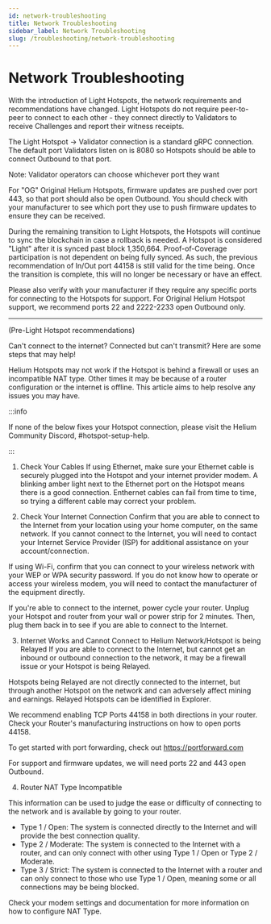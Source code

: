 ```yaml
---
id: network-troubleshooting
title: Network Troubleshooting
sidebar_label: Network Troubleshooting
slug: /troubleshooting/network-troubleshooting
---
```


# Network Troubleshooting

With the introduction of Light Hotspots, the network requirements and recommendations have changed. Light Hotspots do not require peer-to-peer to connect to each other - they connect directly to Validators to receive Challenges and report their witness receipts.

The Light Hotspot → Validator connection is a standard gRPC connection.  The default port Validators listen on is 8080 so Hotspots should be able to connect Outbound to that port. 

Note: Validator operators can choose whichever port they want

For "OG" Original Helium Hotspots, firmware updates are pushed over port 443, so that port should also be open Outbound.  You should check with your manufacturer to see which port they use to push firmware updates to ensure they can be received.

During the remaining transition to Light Hotspots, the Hotspots will continue to sync the blockchain in case a rollback is needed.  A Hotspot is considered "Light" after it is synced past block 1,350,664. Proof-of-Coverage participation is not dependent on being fully synced.  As such, the previous recommendation of In/Out port 44158 is still valid for the time being.  Once the transition is complete, this will no longer be necessary or have an effect. 

Please also verify with your manufacturer if they require any specific ports for connecting to the Hotspots for support. For Original Helium Hotspot support, we recommend ports 22 and 2222-2233 open Outbound only. 

_________________

(Pre-Light Hotspot recommendations)

Can't connect to the internet? Connected but can't transmit? Here are some steps
that may help!

Helium Hotspots may not work if the Hotspot is behind a firewall or uses an
incompatible NAT type. Other times it may be because of a router configuration
or the internet is offline. This article aims to help resolve any issues you may
have.

:::info

If none of the below fixes your Hotspot connection, please visit the Helium
Community Discord, #hotspot-setup-help.

:::

1. Check Your Cables If using Ethernet, make sure your Ethernet cable is
   securely plugged into the Hotspot and your internet provider modem. A
   blinking amber light next to the Ethernet port on the Hotspot means there is
   a good connection. Enthernet cables can fail from time to time, so trying a
   different cable may correct your problem.

2. Check Your Internet Connection Confirm that you are able to connect to the
   Internet from your location using your home computer, on the same network. If
   you cannot connect to the Internet, you will need to contact your Internet
   Service Provider (ISP) for additional assistance on your account/connection.

If using Wi-Fi, confirm that you can connect to your wireless network with your
WEP or WPA security password. If you do not know how to operate or access your
wireless modem, you will need to contact the manufacturer of the equipment
directly.

If you're able to connect to the internet, power cycle your router. Unplug your
Hotspot and router from your wall or power strip for 2 minutes. Then, plug them
back in to see if you are able to connect to the Internet.

3. Internet Works and Cannot Connect to Helium Network/Hotspot is being Relayed
   If you are able to connect to the Internet, but cannot get an inbound or
   outbound connection to the network, it may be a firewall issue or your
   Hotspot is being Relayed.

Hotspots being Relayed are not directly connected to the internet, but through
another Hotspot on the network and can adversely affect mining and earnings.
Relayed Hotspots can be identified in Explorer.

We recommend enabling TCP Ports 44158 in both directions in your router. Check
your Router's manufacturing instructions on how to open ports 44158. 

To get started with port forwarding, check out https://portforward.com

For support and firmware updates, we will need ports 22 and 443 open Outbound.

4. Router NAT Type Incompatible

This information can be used to judge the ease or difficulty of connecting to
the network and is available by going to your router.

- Type 1 / Open: The system is connected directly to the Internet and will
  provide the best connection quality.
- Type 2 / Moderate: The system is connected to the Internet with a router, and
  can only connect with other using Type 1 / Open or Type 2 / Moderate.
- Type 3 / Strict: The system is connected to the Internet with a router and can
  only connect to those who use Type 1 / Open, meaning some or all connections
  may be being blocked.

Check your modem settings and documentation for more information on how to
configure NAT Type.
